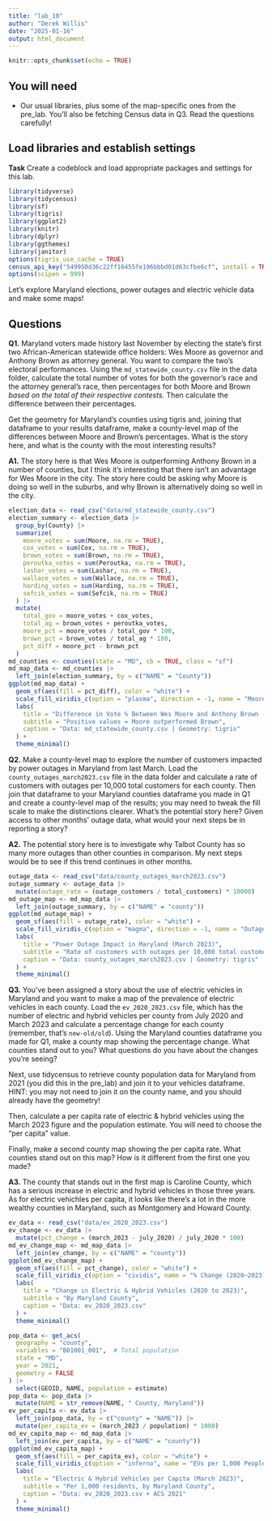 ```yaml
---
title: "lab_10"
author: "Derek Willis"
date: "2025-01-16"
output: html_document
---
```


```r
knitr::opts_chunk$set(echo = TRUE)
```

## You will need

-   Our usual libraries, plus some of the map-specific ones from the pre_lab. You'll also be fetching Census data in Q3. Read the questions carefully!

## Load libraries and establish settings

**Task** Create a codeblock and load appropriate packages and settings for this lab.

```r
library(tidyverse)     
library(tidycensus)   
library(sf)         
library(tigris)       
library(ggplot2)      
library(knitr)         
library(dplyr)       
library(ggthemes)
library(janitor)
options(tigris_use_cache = TRUE)
census_api_key("549950d36c22ff16455fe196bbbd01d63cfbe6cf", install = TRUE, overwrite = TRUE)
options(scipen = 999)
```

Let's explore Maryland elections, power outages and electric vehicle data and make some maps!

## Questions

**Q1.** Maryland voters made history last November by electing the state's first two African-American statewide office holders: Wes Moore as governor and Anthony Brown as attorney general. You want to compare the two's electoral performances. Using the `md_statewide_county.csv` file in the data folder, calculate the total number of votes for both the governor's race and the attorney general's race, then percentages for both Moore and Brown *based on the total of their respective contests*. Then calculate the difference between their percentages.

Get the geometry for Maryland's counties using tigris and, joining that dataframe to your results dataframe, make a county-level map of the differences between Moore and Brown's percentages. What is the story here, and what is the county with the most interesting results?

**A1.** The story here is that Wes Moore is outperforming Anthony Brown in a number of counties, but I think it's interesting that there isn't an advantage for Wes Moore in the city. The story here could be asking why Moore is doing so well in the suburbs, and why Brown is alternatively doing so well in the city.

```r
election_data <- read_csv("data/md_statewide_county.csv")
election_summary <- election_data |>
  group_by(County) |>
  summarize(
    moore_votes = sum(Moore, na.rm = TRUE),
    cox_votes = sum(Cox, na.rm = TRUE),
    brown_votes = sum(Brown, na.rm = TRUE),
    peroutka_votes = sum(Peroutka, na.rm = TRUE),
    lashar_votes = sum(Lashar, na.rm = TRUE),
    wallace_votes = sum(Wallace, na.rm = TRUE),
    harding_votes = sum(Harding, na.rm = TRUE),
    sefcik_votes = sum(Sefcik, na.rm = TRUE)
  ) |>
  mutate(
    total_gov = moore_votes + cox_votes,
    total_ag = brown_votes + peroutka_votes,
    moore_pct = moore_votes / total_gov * 100,
    brown_pct = brown_votes / total_ag * 100,
    pct_diff = moore_pct - brown_pct 
  )
md_counties <- counties(state = "MD", cb = TRUE, class = "sf")
md_map_data <- md_counties |>
  left_join(election_summary, by = c("NAME" = "County"))
ggplot(md_map_data) +
  geom_sf(aes(fill = pct_diff), color = "white") +
  scale_fill_viridis_c(option = "plasma", direction = -1, name = "Moore - Brown %") +
  labs(
    title = "Difference in Vote % Between Wes Moore and Anthony Brown (by County)",
    subtitle = "Positive values = Moore outperformed Brown",
    caption = "Data: md_statewide_county.csv | Geometry: tigris"
  ) +
  theme_minimal()
```

**Q2.** Make a county-level map to explore the number of customers impacted by power outages in Maryland from last March. Load the `county_outages_march2023.csv` file in the data folder and calculate a rate of customers with outages per 10,000 total customers for each county. Then join that dataframe to your Maryland counties dataframe you made in Q1 and create a county-level map of the results; you may need to tweak the fill scale to make the distinctions clearer. What's the potential story here? Given access to other months' outage data, what would your next steps be in reporting a story?

**A2.** The potential story here is to investigate why Talbot County has so many more outages than other counties in comparison. My next steps would be to see if this trend continues in other months. 

```r
outage_data <- read_csv("data/county_outages_march2023.csv")
outage_summary <- outage_data |>
  mutate(outage_rate = (outage_customers / total_customers) * 10000)
md_outage_map <- md_map_data |>  
  left_join(outage_summary, by = c("NAME" = "county"))
ggplot(md_outage_map) +
  geom_sf(aes(fill = outage_rate), color = "white") +
  scale_fill_viridis_c(option = "magma", direction = -1, name = "Outages per 10K Customers") +
  labs(
    title = "Power Outage Impact in Maryland (March 2023)",
    subtitle = "Rate of customers with outages per 10,000 total customers",
    caption = "Data: county_outages_march2023.csv | Geometry: tigris"
  ) +
  theme_minimal()
```

**Q3.** You've been assigned a story about the use of electric vehicles in Maryland and you want to make a map of the prevalence of electric vehicles in each county. Load the `ev_2020_2023.csv` file, which has the number of electric and hybrid vehicles per county from July 2020 and March 2023 and calculate a percentage change for each county (remember, that's `new-old/old`). Using the Maryland counties dataframe you made for Q1, make a county map showing the percentage change. What counties stand out to you? What questions do you have about the changes you're seeing?

Next, use tidycensus to retrieve county population data for Maryland from 2021 (you did this in the pre_lab) and join it to your vehicles dataframe. HINT: you may not need to join it on the county name, and you should already have the geometry!

Then, calculate a per capita rate of electric & hybrid vehicles using the March 2023 figure and the population estimate. You will need to choose the "per capita" value.

Finally, make a second county map showing the per capita rate. What counties stand out on this map? How is it different from the first one you made?

**A3.** The county that stands out in the first map is Caroline County, which has a serious increase in electric and hybrid vehicles in those three years. As for electric vehichles per capita, it looks like there's a lot in the more wealthy counties in Maryland, such as Montgomery and Howard County. 

```r
ev_data <- read_csv("data/ev_2020_2023.csv")
ev_change <- ev_data |>
  mutate(pct_change = (march_2023 - july_2020) / july_2020 * 100)
md_ev_change_map <- md_map_data |>  
  left_join(ev_change, by = c("NAME" = "county"))
ggplot(md_ev_change_map) +
  geom_sf(aes(fill = pct_change), color = "white") +
  scale_fill_viridis_c(option = "cividis", name = "% Change (2020–2023)") +
  labs(
    title = "Change in Electric & Hybrid Vehicles (2020 to 2023)",
    subtitle = "By Maryland County",
    caption = "Data: ev_2020_2023.csv"
  ) +
  theme_minimal()

pop_data <- get_acs(
  geography = "county",
  variables = "B01001_001",  # Total population
  state = "MD",
  year = 2021,
  geometry = FALSE
) |>
  select(GEOID, NAME, population = estimate)
pop_data <- pop_data |>
  mutate(NAME = str_remove(NAME, " County, Maryland"))
ev_per_capita <- ev_data |>
  left_join(pop_data, by = c("county" = "NAME")) |>
  mutate(per_capita_ev = (march_2023 / population) * 1000)
md_ev_capita_map <- md_map_data |>
  left_join(ev_per_capita, by = c("NAME" = "county"))
ggplot(md_ev_capita_map) +
  geom_sf(aes(fill = per_capita_ev), color = "white") +
  scale_fill_viridis_c(option = "inferno", name = "EVs per 1,000 People") +
  labs(
    title = "Electric & Hybrid Vehicles per Capita (March 2023)",
    subtitle = "Per 1,000 residents, by Maryland County",
    caption = "Data: ev_2020_2023.csv + ACS 2021"
  ) +
  theme_minimal()
```
